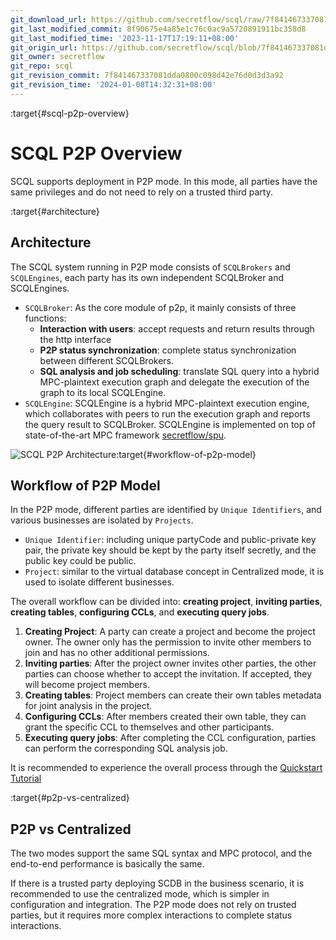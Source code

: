 ```yaml
---
git_download_url: https://github.com/secretflow/scql/raw/7f841467337081dda0800c098d42e76d0d3d3a92/docs/topics/system/intro-p2p.rst
git_last_modified_commit: 8f90675e4a85e1c76c0ac9a5720891911bc358d8
git_last_modified_time: '2023-11-17T17:19:11+08:00'
git_origin_url: https://github.com/secretflow/scql/blob/7f841467337081dda0800c098d42e76d0d3d3a92/docs/topics/system/intro-p2p.rst
git_owner: secretflow
git_repo: scql
git_revision_commit: 7f841467337081dda0800c098d42e76d0d3d3a92
git_revision_time: '2024-01-08T14:32:31+08:00'
---
```


:target{#scql-p2p-overview}

# SCQL P2P Overview

SCQL supports deployment in P2P mode. In this mode, all parties have the same privileges and do not need to rely on a trusted third party.

:target{#architecture}

## Architecture

The SCQL system running in P2P mode consists of `SCQLBrokers` and `SCQLEngines`, each party has its own independent SCQLBroker and SCQLEngines.

- `SCQLBroker`: As the core module of p2p, it mainly consists of three functions:
  - <strong>Interaction with users</strong>: accept requests and return results through the http interface
  - <strong>P2P status synchronization</strong>: complete status synchronization between different SCQLBrokers.
  - <strong>SQL analysis and job scheduling</strong>: translate SQL query into a hybrid MPC-plaintext execution graph and delegate the execution of the graph to its local SCQLEngine.
- `SCQLEngine`: SCQLEngine is a hybrid MPC-plaintext execution engine, which collaborates with peers to run the execution graph and reports the query result to SCQLBroker. SCQLEngine is implemented on top of state-of-the-art MPC framework [secretflow/spu](https://github.com/secretflow/spu).

![SCQL P2P Architecture](../../_assets/scql_p2p_architecture.png):target{#workflow-of-p2p-model}

## Workflow of P2P Model

In the P2P mode, different parties are identified by `Unique Identifiers`, and various businesses are isolated by `Projects`.

- `Unique Identifier`: including unique partyCode and public-private key pair, the private key should be kept by the party itself secretly, and the public key could be public.
- `Project`: similar to the virtual database concept in Centralized mode, it is used to isolate different businesses.

The overall workflow can be divided into: <strong>creating project</strong>, <strong>inviting parties</strong>, <strong>creating tables</strong>, <strong>configuring CCLs</strong>, and <strong>executing query jobs</strong>.

1. <strong>Creating Project</strong>: A party can create a project and become the project owner. The owner only has the permission to invite other members to join and has no other additional permissions.
2. <strong>Inviting parties</strong>: After the project owner invites other parties, the other parties can choose whether to accept the invitation. If accepted, they will become project members.
3. <strong>Creating tables</strong>: Project members can create their own tables metadata for joint analysis in the project.
4. <strong>Configuring CCLs</strong>: After members created their own table, they can grant the specific CCL to themselves and other participants.
5. <strong>Executing query jobs</strong>: After completing the CCL configuration, parties can perform the corresponding SQL analysis job.

It is recommended to experience the overall process through the [Quickstart Tutorial](../../intro/p2p-tutorial.mdx)

:target{#p2p-vs-centralized}

## P2P vs Centralized

The two modes support the same SQL syntax and MPC protocol, and the end-to-end performance is basically the same.

If there is a trusted party deploying SCDB in the business scenario, it is recommended to use the centralized mode, which is simpler in configuration and integration.
The P2P mode does not rely on trusted parties, but it requires more complex interactions to complete status interactions.
